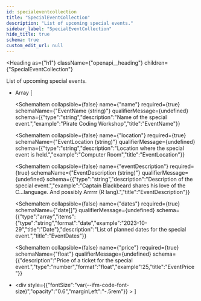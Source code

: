 ```yaml
---
id: specialeventcollection
title: "SpecialEventCollection"
description: "List of upcoming special events."
sidebar_label: "SpecialEventCollection"
hide_title: true
schema: true
custom_edit_url: null
---
```



<Heading
  as={"h1"}
  className={"openapi__heading"}
  children={"SpecialEventCollection"}
>
</Heading>



List of upcoming special events.

<ul>
  <li>
    <div
      style={{"fontSize":"var(--ifm-code-font-size)","opacity":"0.6","marginLeft":"-.5rem","paddingBottom":".5rem"}}
    >
      Array [
    </div>
  </li><SchemaItem
    collapsible={false}
    name={"eventId"}
    required={false}
    schemaName={"uuid"}
    qualifierMessage={undefined}
    schema={{"description":"Identifier for a special event.","type":"string","format":"uuid","example":"3be6453c-03eb-4357-ae5a-984a0e574a54","title":"EventId"}}
  >
    
  </SchemaItem><SchemaItem
    collapsible={false}
    name={"name"}
    required={true}
    schemaName={"EventName (string)"}
    qualifierMessage={undefined}
    schema={{"type":"string","description":"Name of the special event.","example":"Pirate Coding Workshop","title":"EventName"}}
  >
    
  </SchemaItem><SchemaItem
    collapsible={false}
    name={"location"}
    required={true}
    schemaName={"EventLocation (string)"}
    qualifierMessage={undefined}
    schema={{"type":"string","description":"Location where the special event is held.","example":"Computer Room","title":"EventLocation"}}
  >
    
  </SchemaItem><SchemaItem
    collapsible={false}
    name={"eventDescription"}
    required={true}
    schemaName={"EventDescription (string)"}
    qualifierMessage={undefined}
    schema={{"type":"string","description":"Description of the special event.","example":"Captain Blackbeard shares his love of the C...language. And possibly Arrrrr (R lang).","title":"EventDescription"}}
  >
    
  </SchemaItem><SchemaItem
    collapsible={false}
    name={"dates"}
    required={true}
    schemaName={"date[]"}
    qualifierMessage={undefined}
    schema={{"type":"array","items":{"type":"string","format":"date","example":"2023-10-29","title":"Date"},"description":"List of planned dates for the special event.","title":"EventDates"}}
  >
    
  </SchemaItem><SchemaItem
    collapsible={false}
    name={"price"}
    required={true}
    schemaName={"float"}
    qualifierMessage={undefined}
    schema={{"description":"Price of a ticket for the special event.","type":"number","format":"float","example":25,"title":"EventPrice"}}
  >
    
  </SchemaItem><li>
    <div
      style={{"fontSize":"var(--ifm-code-font-size)","opacity":"0.6","marginLeft":"-.5rem"}}
    >
      ]
    </div>
  </li>
</ul>
            